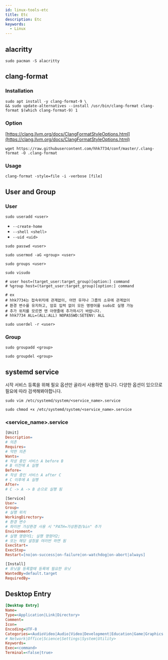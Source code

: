 ```yaml
---
id: linux-tools-etc
title: Etc
description: Etc
keywords:
  - Linux
---
```


## alacritty

```shell
sudo pacman -S alacritty
```

## clang-format

### Installation

```shell
sudo apt install -y clang-format-9 \
&& sudo update-alternatives --install /usr/bin/clang-format clang-format $(which clang-format-9) 1
```

### Option

[https://clang.llvm.org/docs/ClangFormatStyleOptions.html](https://clang.llvm.org/docs/ClangFormatStyleOptions.html)

```shell
wget https://raw.githubusercontent.com/hhk7734/conf/master/.clang-format -O .clang-format
```

### Usage

```shell
clang-format -style=file -i -verbose [file]
```

## User and Group

### User

```shell
sudo useradd <user>
```

- `--create-home`
- `--shell <shell>`
- `--uid <uid>`

```shell
sudo passwd <user>
```

```shell
sudo usermod -aG <group> <user>
```

```shell
sudo groups <user>
```

```shell
sudo visudo
```

```shell
# user host=(target_user:target_group)[option:] command
# %group host=(target_user:target_group)[option:] command

# ex
# hhk7734는 접속위치에 관계없이, 어떤 유저나 그룹의 소유에 관계없이
# 환경 변수를 유지하고, 암호 입력 없이 모든 명령어를 sudo로 실행 가능
# 추가 위치를 모르면 맨 아랫줄에 추가하시기 바랍니다.
# hhk7734 ALL=(ALL:ALL) NOPASSWD:SETENV: ALL
```

```shell
sudo userdel -r <user>
```

### Group

```shell
sudo groupadd <group>
```

```shell
sudo groupdel <group>
```

## systemd service

시작 서비스 등록을 위해 필요 옵션만 골라서 사용하면 됩니다. 다양한 옵션이 있으므로 필요에 따라 검색해봐야합니다.

```shell
sudo vim /etc/systemd/system/<service_name>.service
```

```shell
sudo chmod +x /etc/systemd/system/<service_name>.service
```

### <service_name\>.service

```makefile
[Unit]
Description=
# 의존
Requires=
# 약한 의존
Wants=
# 작성 중인 서비스 A before B
# B 이전에 A 실행
Before=
# 작성 중인 서비스 A after C
# C 이후에 A 실행
After=
# C -> A -> B 순으로 실행 됨

[Service]
User=
Group=
# 실행 위치
WorkingDirectory=
# 환경 변수
# 파이썬 가상환경 사용 시 "PATH=가상환경/bin" 추가
Environment=
# 실행 명령어1; 실행 명령어2;
# 또는 해당 설정을 여러번 하면 됨
ExecStart=
ExecStop=
Restart=[no|on-success|on-failure|on-watchdog|on-abort|always]

[Install]
# 유닛을 등록할때 등록에 필요한 유닛
WantedBy=default.target
RequiredBy=
```

## Desktop Entry

```ini title="/usr/share/applications/example.desktop"
[Desktop Entry]
Name=
Type=<Application|Link|Directory>
Comment=
Icon=
Encoding=UTF-8
Categories=<AudioVideo|Audio|Video|Development|Education|Game|Graphics|...
# Network|Office|Science|Settings|System|Utility>
Keywords=
Exec=<command>
Terminal=<false|true>
```
